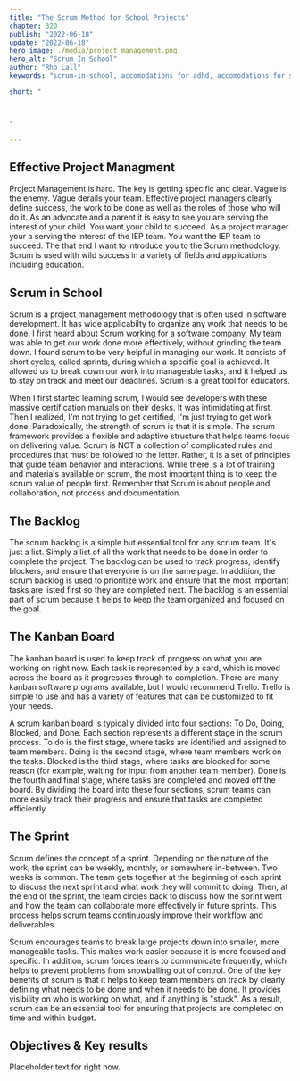 ```yaml
---
title: "The Scrum Method for School Projects"
chapter: 320
publish: "2022-06-18"
update: "2022-06-18"
hero_image: ./media/project_management.png 
hero_alt: "Scrum In School"
author: "Rho Lall"
keywords: "scrum-in-school, accomodations for adhd, accomodations for students with adhd, accommodations for adhd elementary students"

short: "



"

---
```

## Effective Project Managment

Project Management is hard. The key is getting specific and clear. Vague is the enemy. Vague derails your team. Effective project managers clearly define success, the work to be done as well as the roles of those who will do it. As an advocate and a parent it is easy to see you are serving the interest of your child. You want your child to succeed. As a project manager your a serving the interest of the IEP team. You want the IEP team to succeed. The that end I want to introduce you to the Scrum methodology. Scrum is used with wild success in a variety of fields and applications including education.

## Scrum in School

Scrum is a project management methodology that is often used in software development. It has wide applicabilty to organize any work that needs to be done. I first heard about Scrum working for a software company. My team was able to get our work done more effectively, without grinding the team down. I found scrum to be very helpful in managing our work.   It consists of short cycles, called sprints, during which a specific goal is achieved. It allowed us to break down our work into manageable tasks, and it helped us to stay on track and meet our deadlines. Scrum is a great tool for educators.

When I first started learning scrum, I would see developers with these massive certification manuals on their desks. It was intimidating at first. Then I realized, I'm not trying to get certified, I'm just trying to get work done. Paradoxically, the strength of scrum is that it is simple. The scrum framework provides a flexible and adaptive structure that helps teams focus on delivering value. Scrum is NOT a collection of complicated rules and procedures that must be followed to the letter. Rather, it is a set of principles that guide team behavior and interactions. While there is a lot of training and materials available on scrum, the most important thing is to keep the scrum value of people first. Remember that Scrum is about people and collaboration, not process and documentation.

## The Backlog

The scrum backlog is a simple but essential tool for any scrum team. It's just a list. Simply a list of all the work that needs to be done in order to complete the project. The backlog can be used to track progress, identify blockers, and ensure that everyone is on the same page. In addition, the scrum backlog is used to prioritize work and ensure that the most important tasks are listed first so they are completed next. The backlog is an essential part of scrum because it helps to keep the team organized and focused on the goal.

## The Kanban Board

The kanban board is used to keep track of progress on what you are working on right now. Each task is represented by a card, which is moved across the board as it progresses through to completion. There are many kanban software programs available, but I would recommend Trello. Trello is simple to use and has a variety of features that can be customized to fit your needs.

A scrum kanban board is typically divided into four sections: To Do, Doing, Blocked, and Done. Each section represents a different stage in the scrum process. To do is the first stage, where tasks are identified and assigned to team members. Doing is the second stage, where team members work on the tasks. Blocked is the third stage, where tasks are blocked for some reason (for example, waiting for input from another team member). Done is the fourth and final stage, where tasks are completed and moved off the board. By dividing the board into these four sections, scrum teams can more easily track their progress and ensure that tasks are completed efficiently.

## The Sprint

Scrum defines the concept of a sprint. Depending on the nature of the work, the sprint can be weekly, monthly, or somewhere in-between. Two weeks is common. The team gets together at the beginning of each sprint to discuss the next sprint and what work they will commit to doing. Then, at the end of the sprint, the team circles back to discuss how the sprint went and how the team can collaborate more effectively in future sprints. This process helps scrum teams continuously improve their workflow and deliverables.

Scrum encourages teams to break large projects down into smaller, more manageable tasks. This makes work easier because it is more focused and specific. In addition, scrum forces teams to communicate frequently, which helps to prevent problems from snowballing out of control. One of the key benefits of scrum is that it helps to keep team members on track by clearly defining what needs to be done and when it needs to be done. It provides visibility on who is working on what, and if anything is "stuck". As a result, scrum can be an essential tool for ensuring that projects are completed on time and within budget.

## Objectives & Key results

Placeholder text for right now.
